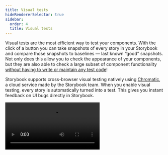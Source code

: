 ```yaml
---
title: Visual tests
hideRendererSelector: true
sidebar:
  order: 4
  title: Visual tests
---
```


Visual tests are the most efficient way to test your components. With the click of a button you can take snapshots of every story in your Storybook and compare those snapshots to baselines — last known “good” snapshots. Not only does this allow you to check the appearance of your components, but they are also able to check a large subset of component functionality [without having to write or maintain any test code](https://storybook.js.org/blog/visual-testing-is-the-greatest-trick-in-ui-development/)!

Storybook supports cross-browser visual testing natively using [Chromatic](https://www.chromatic.com/storybook/?ref=storybook_site), a cloud service made by the Storybook team. When you enable visual testing, every story is automatically turned into a test. This gives you instant feedback on UI bugs directly in Storybook.

<Video src="../_assets/writing-tests/component-visual-testing-optimized.mp4" />

## Install the addon

Add visual tests to your project by installing `@chromatic-com/storybook`, the official addon by Storybook maintainers:

<CodeSnippets path="chromatic-storybook-add.md" />

## Enable visual tests

When you start Storybook, you'll see a new addon panel for Visual Tests where you can run tests and view results.

![Visual Tests addon enabled](../_assets/writing-tests/vta-enable.png)

<Callout variant="info">

Already using the [Vitest addon](./integrations/vitest-addon.mdx)? In the expanded testing widget, you’ll now see a Visual tests section:

![Expanded testing widget, showing the Visual tests section](../_assets/writing-tests/test-widget-expanded-with-vta.png)

Clicking the Run tests button at the bottom will run *all* tests, both component and visual.

</Callout>

First, sign in to your Chromatic account. If you do not have an account, you can create one as part of the sign in process.

Once signed in, you will see your Chromatic account(s) and their projects. Either select one from the list or create a new one.

![Visual Tests addon project selection](../_assets/writing-tests/vta-select-project.png)

Now that you have linked your project to the addon, you can press the “Catch a UI change” button to run your first build of visual tests.

![Visual test panel showing the Catch a UI change button](../_assets/writing-tests/vta-project-linked.png)

That first build will create the baseline snapshots for your stories, which will be compared against when you run visual tests again.

## Run visual tests

After you have made a code change, there are two ways to run visual tests in Storybook.

In the expanded testing widget in the sidebar, press the run button in the Visual tests section.

![Test widget showing the Run visual tests button](../_assets/writing-tests/test-widget-expanded-with-vta.png)

Or, in the Visual tests addon panel, press the run button in the top right corner of the panel.

![Visual tests addon panel showing the Run visual tests button](../_assets/writing-tests/vta-run-from-panel.png)

Either method will send your stories to the cloud to take snapshots and detect visual changes.

## Review changes

If there are visual changes in your stories, they will be 🟡 highlighted in the sidebar. Click the story and go to the Visual Tests addon panel to see which pixels changed.

If the changes are intentional, ✅ accept them as baselines locally. If the changes aren't intentional, fix the story and rerun the tests using the rerun button.

![Visual test panel with diff](../_assets/writing-tests/vta-changes-found.png)

When you finish accepting changes as baselines in the addon, you're ready to push the code to your remote repository. This will sync baselines to the cloud for anyone who checks out your branch.

![Visual test panel with accepted baselines](../_assets/writing-tests/vta-changes-accepted.png)

## Automate with CI

The addon is designed to be used in tandem with CI. We recommend using the addon to check for changes during development and then running visual tests in CI as you get ready to merge.

Changes you accept as baselines in the addon will get auto-accepted as baselines in CI so you don’t have to review twice.

1. Add a step to your CI workflow to run Chromatic.
   - [GitHub Actions](https://chromatic.com/docs/github-actions?ref=storybook_docs)
   - [GitLab Pipelines](https://chromatic.com/docs/gitlab?ref=storybook_docs)
   - [Bitbucket Pipelines](https://chromatic.com/docs/bitbucket-pipelines?ref=storybook_docs)
   - [CircleCI](https://chromatic.com/docs/circleci?ref=storybook_docs)
   - [Travis CI](https://chromatic.com/docs/travisci?ref=storybook_docs)
   - [Jenkins](https://chromatic.com/docs/jenkins?ref=storybook_docs)
   - [Azure Pipelines](https://chromatic.com/docs/azure-pipelines?ref=storybook_docs)
   - [Custom CI provider](https://chromatic.com/docs/custom-ci-provider?ref=storybook_docs)
2. Configure your CI to include environment variables to authenticate with Chromatic (project token).

## PR checks

Once you successfully set up Chromatic in CI, your pull/merge requests will be badged with a UI Tests check. The badge notifies you of test errors or UI changes that need to be verified by your team. Make the check required in your Git provider to prevent accidental UI bugs from being merged.

![](../_assets/writing-tests/vta-prbadge-test.png)

## Configure

The addon includes configuration options covering most use cases by default. You can also fine-tune the addon configuration to match your project's requirements via the [`./chromatic.config.json`](https://www.chromatic.com/docs/visual-tests-addon/#configure) file. Below is a shortlist of addon-specific options and examples of how to use them. View the full list of [options](https://www.chromatic.com/docs/configure/#options).

| Option            | Description                                                                                                                            |
| ----------------- | -------------------------------------------------------------------------------------------------------------------------------------- |
| `projectId`       | Automatically configured. Sets the value for the project identifier<br />`"projectId": "Project:64cbcde96f99841e8b007d75"`             |
| `buildScriptName` | Optional. Defines the custom Storybook build script<br />`"buildScriptName": "deploy-storybook"`                                       |
| `debug`           | Optional. Output verbose debugging information to the console.<br />`"debug": true`                                                    |
| `zip`             | Optional. Recommended for large projects. Configures the addon to deploy your Storybook to Chromatic as a zip file.<br />`"zip": true` |

```json title="./chromatic.config.json"
{
  "buildScriptName": "deploy-storybook",
  "debug": true,
  "projectId": "Project:64cbcde96f99841e8b007d75",
  "zip": true
}
```

## FAQs

### What’s the difference between visual tests and snapshot tests?

[Snapshot tests](./snapshot-testing.mdx) compare the rendered markup of every story against known baselines. This means the test compares blobs of HTML and not what the user actually sees. Which in turn, can lead to an increase in false positives as code changes don’t always yield visual changes in the component.

Visual tests compare the rendered pixels of every story against known baselines. Because you're testing the same thing your users actually experience, your tests will be richer and easier to maintain.

**More testing resources**

* [Vitest addon](./integrations/vitest-addon.mdx) for running tests in Storybook
* [Interaction testing](./interaction-testing.mdx) for user behavior simulation
* [Accessibility testing](./accessibility-testing.mdx) for accessibility
* [Snapshot testing](./snapshot-testing.mdx) for rendering errors and warnings
* [Test coverage](./test-coverage.mdx) for measuring code coverage
* [CI](./in-ci.mdx) for running tests in your CI/CD pipeline
* [End-to-end testing](./integrations/stories-in-end-to-end-tests.mdx) for simulating real user scenarios
* [Unit testing](./integrations/stories-in-unit-tests.mdx) for functionality
* [Test runner](./integrations/test-runner.mdx) to automate test execution
